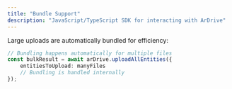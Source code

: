 ```yaml
---
title: "Bundle Support"
description: "JavaScript/TypeScript SDK for interacting with ArDrive"
---
```


Large uploads are automatically bundled for efficiency:

```typescript
// Bundling happens automatically for multiple files
const bulkResult = await arDrive.uploadAllEntities({
    entitiesToUpload: manyFiles
    // Bundling is handled internally
});
```